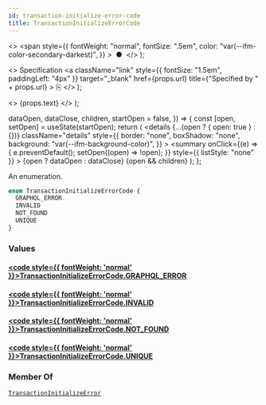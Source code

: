 ```yaml
---
id: transaction-initialize-error-code
title: TransactionInitializeErrorCode
---
```


  <>
    <span
      style={{
        fontWeight: "normal",
        fontSize: ".5em",
        color: "var(--ifm-color-secondary-darkest)",
      }}
    >
      &nbsp;●&nbsp;
    </span>
  </>
);

  <>
    Specification
    <a
      className="link"
      style={{ fontSize: "1.5em", paddingLeft: "4px" }}
      target="\_blank"
      href={props.url}
      title={"Specified by " + props.url}
    >
      ⎘
    </a>
  </>
);

  <>
    <span className={props.class}>{props.text}</span>
  </>
);


  dataOpen,
  dataClose,
  children,
  startOpen = false,
}) => {
  const [open, setOpen] = useState(startOpen);
  return (
    <details
      {...(open ? { open: true } : {})}
      className="details"
      style={{
        border: "none",
        boxShadow: "none",
        background: "var(--ifm-background-color)",
      }}
    >
      <summary
        onClick={(e) => {
          e.preventDefault();
          setOpen((open) => !open);
        }}
        style={{ listStyle: "none" }}
      >
        {open ? dataOpen : dataClose}
      </summary>
      {open && children}
    </details>
  );
};

An enumeration.

```graphql
enum TransactionInitializeErrorCode {
  GRAPHQL_ERROR
  INVALID
  NOT_FOUND
  UNIQUE
}
```

### Values

#### [<code style={{ fontWeight: 'normal' }}>TransactionInitializeErrorCode.<b>GRAPHQL_ERROR</b></code>](#)

>

#### [<code style={{ fontWeight: 'normal' }}>TransactionInitializeErrorCode.<b>INVALID</b></code>](#)

>

#### [<code style={{ fontWeight: 'normal' }}>TransactionInitializeErrorCode.<b>NOT_FOUND</b></code>](#)

>

#### [<code style={{ fontWeight: 'normal' }}>TransactionInitializeErrorCode.<b>UNIQUE</b></code>](#)

>

### Member Of

[`TransactionInitializeError`](../../../api-storefront/payments/objects/transaction-initialize-error) <Badge class="badge badge--secondary" text="object"/>
